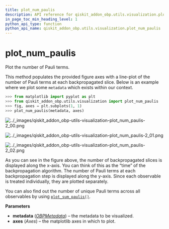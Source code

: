```yaml
---
title: plot_num_paulis
description: API reference for qiskit_addon_obp.utils.visualization.plot_num_paulis
in_page_toc_min_heading_level: 1
python_api_type: function
python_api_name: qiskit_addon_obp.utils.visualization.plot_num_paulis
---
```


<span id="plot-num-paulis" />

# plot\_num\_paulis

<Function id="qiskit_addon_obp.utils.visualization.plot_num_paulis" isDedicatedPage={true} github="https://github.com/Qiskit/qiskit-addon-obp/tree/main/qiskit_addon_obp/utils/visualization.py#L198-L241" signature="plot_num_paulis(metadata, axes)">
  Plot the number of Pauli terms.

  This method populates the provided figure axes with a line-plot of the number of Pauli terms at each backpropagated slice. Below is an example where we plot some `metadata` which exists within our context.

  ```python
  >>> from matplotlib import pyplot as plt
  >>> from qiskit_addon_obp.utils.visualization import plot_num_paulis
  >>> fig, axes = plt.subplots(1, 1)
  >>> plot_num_paulis(metadata, axes)
  ```

  ![../\_images/qiskit\_addon\_obp-utils-visualization-plot\_num\_paulis-2\_00.png](/images/api/qiskit-addon-obp/qiskit_addon_obp-utils-visualization-plot_num_paulis-2_00.png)

  ![../\_images/qiskit\_addon\_obp-utils-visualization-plot\_num\_paulis-2\_01.png](/images/api/qiskit-addon-obp/qiskit_addon_obp-utils-visualization-plot_num_paulis-2_01.png)

  ![../\_images/qiskit\_addon\_obp-utils-visualization-plot\_num\_paulis-2\_02.png](/images/api/qiskit-addon-obp/qiskit_addon_obp-utils-visualization-plot_num_paulis-2_02.png)

  As you can see in the figure above, the number of backpropagated slices is displayed along the x-axis. You can think of this as the “time” of the backpropagation algorithm. The number of Pauli terms at each backpropagation step is displayed along the y-axis. Since each observable is treated individually, they are plotted separately.

  You can also find out the number of unique Pauli terms across all observables by using [`plot_sum_paulis()`](utils-visualization-plot-sum-paulis "qiskit_addon_obp.utils.visualization.plot_sum_paulis").

  **Parameters**

  *   **metadata** ([*OBPMetadata*](utils-metadata-obp-metadata "qiskit_addon_obp.utils.metadata.OBPMetadata")) – the metadata to be visualized.
  *   **axes** (*Axes*) – the matplotlib axes in which to plot.
</Function>

